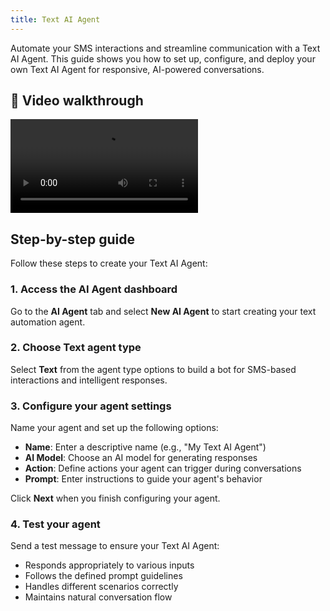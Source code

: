 ```yaml
---
title: Text AI Agent
---
```


Automate your SMS interactions and streamline communication with a Text AI Agent. This guide shows you how to set up, configure, and deploy your own Text AI Agent for responsive, AI-powered conversations.

## 🎥 Video walkthrough

<div class="card-video">
  <video src="https://storage.googleapis.com/helpsessionvideos/Contactswing/Videos/sim.mp4" autoplay playsinline controls></video>
</div>

## Step-by-step guide

Follow these steps to create your Text AI Agent:

### 1. Access the AI Agent dashboard

Go to the **AI Agent** tab and select **New AI Agent** to start creating your text automation agent.

### 2. Choose Text agent type

Select **Text** from the agent type options to build a bot for SMS-based interactions and intelligent responses.

### 3. Configure your agent settings

Name your agent and set up the following options:

- **Name**: Enter a descriptive name (e.g., "My Text AI Agent")
- **AI Model**: Choose an AI model for generating responses
- **Action**: Define actions your agent can trigger during conversations
- **Prompt**: Enter instructions to guide your agent's behavior

Click **Next** when you finish configuring your agent.

### 4. Test your agent

Send a test message to ensure your Text AI Agent:

- Responds appropriately to various inputs
- Follows the defined prompt guidelines
- Handles different scenarios correctly
- Maintains natural conversation flow
